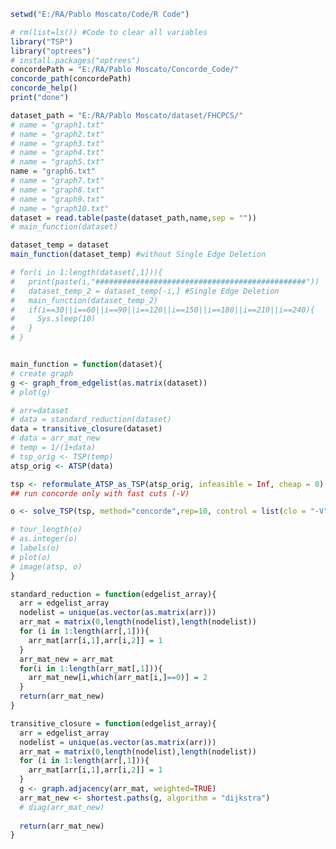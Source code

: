 

```{r}
setwd("E:/RA/Pablo Moscato/Code/R Code")

# rm(list=ls()) #Code to clear all variables
library("TSP")
library("optrees")
# install.packages("optrees")
concordePath = "E:/RA/Pablo Moscato/Concorde_Code/"
concorde_path(concordePath)
concorde_help()
print("done")
```

```{r main}

dataset_path = "E:/RA/Pablo Moscato/dataset/FHCPCS/"
# name = "graph1.txt"
# name = "graph2.txt"
# name = "graph3.txt"
# name = "graph4.txt"
# name = "graph5.txt"
name = "graph6.txt"
# name = "graph7.txt"
# name = "graph8.txt"
# name = "graph9.txt"
# name = "graph10.txt"
dataset = read.table(paste(dataset_path,name,sep = ""))
# main_function(dataset)

dataset_temp = dataset
main_function(dataset_temp) #without Single Edge Deletion

# for(i in 1:length(dataset[,1])){
#   print(paste(i,"###############################################"))
#   dataset_temp_2 = dataset_temp[-i,] #Single Edge Deletion
#   main_function(dataset_temp_2)
#   if(i==30||i==60||i==90||i==120||i==150||i==180||i==210||i==240){
#     Sys.sleep(10)
#   }
# }


main_function = function(dataset){
# create graph
g <- graph_from_edgelist(as.matrix(dataset))
# plot(g)

# arr=dataset
# data = standard_reduction(dataset)
data = transitive_closure(dataset)
# data = arr_mat_new
# temp = 1/(1+data)
# tsp_orig <- TSP(temp)
atsp_orig <- ATSP(data)

tsp <- reformulate_ATSP_as_TSP(atsp_orig, infeasible = Inf, cheap = 0)
## run concorde only with fast cuts (-V)

o <- solve_TSP(tsp, method="concorde",rep=10, control = list(clo = "-V"))

# tour_length(o)
# as.integer(o)
# labels(o)
# plot(o)
# image(atsp, o)
}
```

```{r functions}
standard_reduction = function(edgelist_array){
  arr = edgelist_array
  nodelist = unique(as.vector(as.matrix(arr)))
  arr_mat = matrix(0,length(nodelist),length(nodelist))
  for (i in 1:length(arr[,1])){
    arr_mat[arr[i,1],arr[i,2]] = 1
  }
  arr_mat_new = arr_mat
  for(i in 1:length(arr_mat[,1])){
    arr_mat_new[i,which(arr_mat[i,]==0)] = 2
  }
  return(arr_mat_new)
}

transitive_closure = function(edgelist_array){
  arr = edgelist_array
  nodelist = unique(as.vector(as.matrix(arr)))
  arr_mat = matrix(0,length(nodelist),length(nodelist))
  for (i in 1:length(arr[,1])){
    arr_mat[arr[i,1],arr[i,2]] = 1
  }
  g <- graph.adjacency(arr_mat, weighted=TRUE)
  arr_mat_new <- shortest.paths(g, algorithm = "dijkstra")
  # diag(arr_mat_new)
  
  return(arr_mat_new)
}
```


